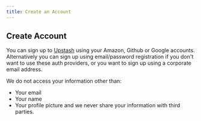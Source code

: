 ```yaml
---
title: Create an Account
---
```


## Create Account

You can sign up to
<a href="https://console.upstash.com" target="_blank">Upstash</a> using your
Amazon, Github or Google accounts. Alternatively you can sign up using
email/password registration if you don't want to use these auth providers, or
you want to sign up using a corporate email address.

<Note>

We do not access your information other than:

- Your email
- Your name
- Your profile picture and we never share your information with third parties.

</Note>
